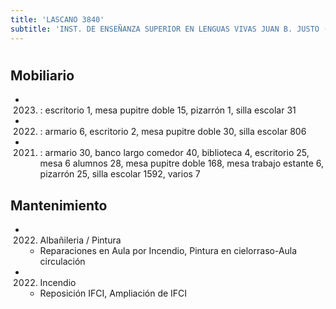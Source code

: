```yaml
---
title: 'LASCANO 3840'
subtitle: 'INST. DE ENSEÑANZA SUPERIOR EN LENGUAS VIVAS JUAN B. JUSTO (SEDE)'
---
```


#


## Mobiliario

*  (2023) : escritorio 1, mesa pupitre doble 15, pizarrón 1, silla escolar 31 

*  (2022) : armario 6, escritorio 2, mesa pupitre doble 30, silla escolar 806 

*  (2021) : armario 30, banco largo comedor 40, biblioteca 4, escritorio 25, mesa 6 alumnos 28, mesa pupitre doble 168, mesa trabajo estante 6, pizarrón 25, silla escolar 1592, varios 7 





## Mantenimiento

*  (2022) Albañileria / Pintura 
    + Reparaciones en Aula por Incendio, Pintura en cielorraso-Aula circulación

*  (2022) Incendio 
    + Reposición IFCI, Ampliación de IFCI



